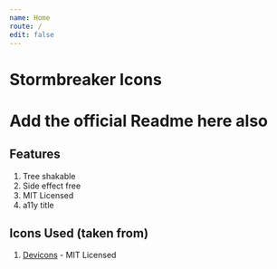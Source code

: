 ```yaml
---
name: Home
route: /
edit: false
---
```


# Stormbreaker Icons

# Add the official Readme here also

## Features

1. Tree shakable
2. Side effect free
3. MIT Licensed
4. a11y title

## Icons Used (taken from)

1. [Devicons](http://vorillaz.github.io/devicons/#/main) - MIT Licensed
